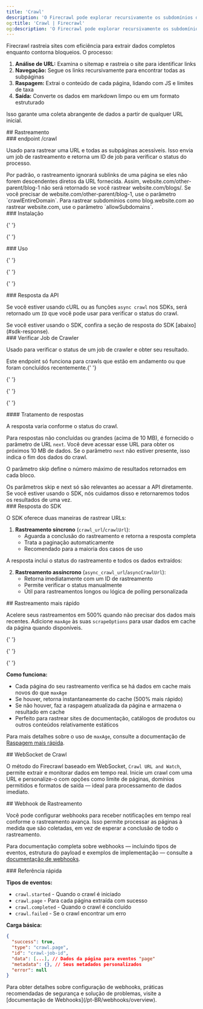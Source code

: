 ```yaml
---
title: 'Crawl'
description: 'O Firecrawl pode explorar recursivamente os subdomínios de uma URL e coletar seu conteúdo'
og:title: 'Crawl | Firecrawl'
og:description: 'O Firecrawl pode explorar recursivamente os subdomínios de uma URL e coletar seu conteúdo'
---
```



Firecrawl rastreia sites com eficiência para extrair dados completos enquanto contorna bloqueios. O processo:

1. **Análise de URL:** Examina o sitemap e rastreia o site para identificar links
2. **Navegação:** Segue os links recursivamente para encontrar todas as subpáginas
3. **Raspagem:** Extrai o conteúdo de cada página, lidando com JS e limites de taxa
4. **Saída:** Converte os dados em markdown limpo ou em um formato estruturado

Isso garante uma coleta abrangente de dados a partir de qualquer URL inicial.

<div id='crawling'>## Rastreamento</div>

<div id='crawl-endpoint'>### endpoint /crawl</div>

Usado para rastrear uma URL e todas as subpáginas acessíveis. Isso envia um job de rastreamento e retorna um ID de job para verificar o status do processo.

<Warning>
  Por padrão, o rastreamento ignorará sublinks de uma página se eles não forem
  descendentes diretos da URL fornecida. Assim, website.com/other-parent/blog-1
  não será retornado se você rastrear website.com/blogs/. Se você precisar de
  website.com/other-parent/blog-1, use o parâmetro `crawlEntireDomain`. Para
  rastrear subdomínios como blog.website.com ao rastrear website.com, use o
  parâmetro `allowSubdomains`.
</Warning>

<div id='installation'>### Instalação</div>

<CodeGroup>
  <InstallationPython />

{' '}
<InstallationNode />

{' '}
<InstallationGo />

  <InstallationRust />
</CodeGroup>

<div id='usage'>### Uso</div>

<CodeGroup>
  <CrawlPython />

{' '}
<CrawlNode />

{' '}
<CrawlGo />

{' '}
<CrawlRust />

  <CrawlCURL />
</CodeGroup>

<div id='api-response'>### Resposta da API</div>

Se você estiver usando cURL ou as funções `async crawl` nos SDKs, será retornado um `ID` que você pode usar para verificar o status do crawl.

<Note>
  Se você estiver usando o SDK, confira a seção de resposta do SDK
  [abaixo](#sdk-response).
</Note>

<AsyncCrawlOutput />

<div id='check-crawl-job'>### Verificar Job de Crawler</div>

Usado para verificar o status de um job de crawler e obter seu resultado.

<Note>
  Este endpoint só funciona para crawls que estão em andamento ou que foram
  concluídos recentemente.{' '}
</Note>

<CodeGroup>
  <CheckCrawlJobPython />

{' '}
<CheckCrawlJobNode />

{' '}
<CheckCrawlJobGo />

{' '}
<CheckCrawlJobRust />

  <CheckCrawlJobCURL />
</CodeGroup>

<div id='response-handling'>#### Tratamento de respostas</div>

A resposta varia conforme o status do crawl.

Para respostas não concluídas ou grandes (acima de 10 MB), é fornecido o parâmetro de URL `next`. Você deve acessar esse URL para obter os próximos 10 MB de dados. Se o parâmetro `next` não estiver presente, isso indica o fim dos dados do crawl.

O parâmetro skip define o número máximo de resultados retornados em cada bloco.

<Info>
  Os parâmetros skip e next só são relevantes ao acessar a API diretamente. Se
  você estiver usando o SDK, nós cuidamos disso e retornaremos todos os
  resultados de uma vez.
</Info>

<CodeGroup>
  <CheckCrawlJobOutputScraping />

  <CheckCrawlJobOutputCompleted />
</CodeGroup>

<div id='sdk-response'>### Resposta do SDK</div>

O SDK oferece duas maneiras de rastrear URLs:

1. **Rastreamento síncrono** (`crawl_url`/`crawlUrl`):
   - Aguarda a conclusão do rastreamento e retorna a resposta completa
   - Trata a paginação automaticamente
   - Recomendado para a maioria dos casos de uso

<CodeGroup>
  <PythonCrawlExample />

  <NodeCrawlExample />
</CodeGroup>

A resposta inclui o status do rastreamento e todos os dados extraídos:

<CodeGroup>
  <PythonCrawlExampleResponse />

  <NodeCrawlExampleResponse />
</CodeGroup>

2. **Rastreamento assíncrono** (`async_crawl_url`/`asyncCrawlUrl`):
   - Retorna imediatamente com um ID de rastreamento
   - Permite verificar o status manualmente
   - Útil para rastreamentos longos ou lógica de polling personalizada

<CodeGroup>
  <AsyncCrawlPython />

  <AsyncCrawlNode />
</CodeGroup>

<div id='faster-crawling'>## Rastreamento mais rápido</div>

Acelere seus rastreamentos em 500% quando não precisar dos dados mais recentes. Adicione `maxAge` às suas `scrapeOptions` para usar dados em cache da página quando disponíveis.

<CodeGroup>
  <FastCrawlPython />

{' '}
<FastCrawlNode />

{' '}
<FastCrawlGo />

{' '}
<FastCrawlRust />

  <FastCrawlCURL />
</CodeGroup>

**Como funciona:**

- Cada página do seu rastreamento verifica se há dados em cache mais novos do que `maxAge`
- Se houver, retorna instantaneamente do cache (500% mais rápido)
- Se não houver, faz a raspagem atualizada da página e armazena o resultado em cache
- Perfeito para rastrear sites de documentação, catálogos de produtos ou outros conteúdos relativamente estáticos

Para mais detalhes sobre o uso de `maxAge`, consulte a documentação de [Raspagem mais rápida](/pt-BR/features/fast-scraping).

<div id='crawl-websocket'>## WebSocket de Crawl</div>

O método do Firecrawl baseado em WebSocket, `Crawl URL and Watch`, permite extrair e monitorar dados em tempo real. Inicie um crawl com uma URL e personalize-o com opções como limite de páginas, domínios permitidos e formatos de saída — ideal para processamento de dados imediato.

<CodeGroup>
  <CrawlWebSocketPython />

  <CrawlWebSocketNode />
</CodeGroup>

<div id='crawl-webhook'>## Webhook de Rastreamento</div>

Você pode configurar webhooks para receber notificações em tempo real conforme o rastreamento avança. Isso permite processar as páginas à medida que são coletadas, em vez de esperar a conclusão de todo o rastreamento.

<CrawlWebhookCURL />

Para documentação completa sobre webhooks — incluindo tipos de eventos, estrutura do payload e exemplos de implementação — consulte a [documentação de webhooks](/pt-BR/webhooks/overview).

<div id='quick-reference'>### Referência rápida</div>

**Tipos de eventos:**

- `crawl.started` - Quando o crawl é iniciado
- `crawl.page` - Para cada página extraída com sucesso
- `crawl.completed` - Quando o crawl é concluído
- `crawl.failed` - Se o crawl encontrar um erro

**Carga básica:**

```json
{
  "success": true,
  "type": "crawl.page",
  "id": "crawl-job-id",
  "data": [...], // Dados da página para eventos "page"
  "metadata": {}, // Seus metadados personalizados
  "error": null
}
```

<Note>
  Para obter detalhes sobre configuração de webhooks, práticas recomendadas de
  segurança e solução de problemas, visite a [documentação de
  Webhooks](/pt-BR/webhooks/overview).
</Note>
